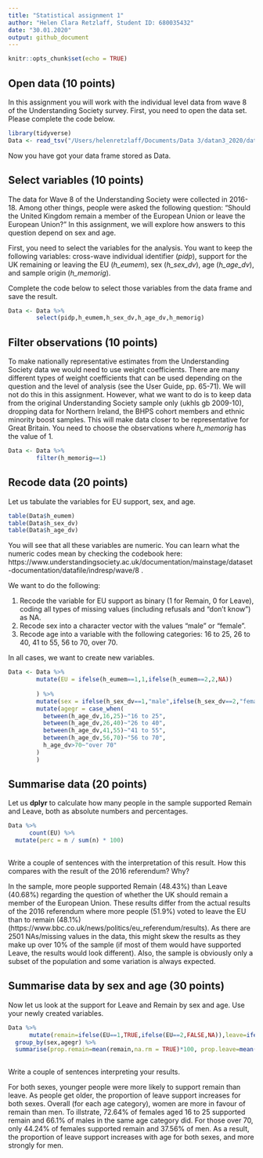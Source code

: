 ```yaml
---
title: "Statistical assignment 1"
author: "Helen Clara Retzlaff, Student ID: 680035432"
date: "30.01.2020"
output: github_document
---
```


```r
knitr::opts_chunk$set(echo = TRUE)
```

## Open data (10 points)

In this assignment you will work with the individual level data from wave 8 of the Understanding Society survey. First, you need to open the data set. Please complete the code below.

```r
library(tidyverse)
Data <- read_tsv("/Users/helenretzlaff/Documents/Data 3/datan3_2020/data/UKDA-6614-tab/tab/ukhls_w8/h_indresp.tab")
```

Now you have got your data frame stored as Data. 

## Select variables (10 points)

The data for Wave 8 of the Understanding Society were collected in 2016-18. Among other things, people were asked the following question: "Should the United Kingdom remain a member of the European Union or leave the European Union?" In this assignment, we will explore how answers to this question depend on sex and age.

First, you need to select the variables for the analysis. You want to keep the following variables: cross-wave individual identifier (*pidp*), support for the UK remaining or leaving the EU (*h_eumem*), sex (*h_sex_dv*), age (*h_age_dv*), and sample origin (*h_memorig*).

Complete the code below to select those variables from the data frame and save the result.

```r
Data <- Data %>%
        select(pidp,h_eumem,h_sex_dv,h_age_dv,h_memorig)
```

## Filter observations (10 points)

To make nationally representative estimates from the Understanding Society data we would need to use weight coefficients. There are many different types of weight coefficients that can be used depending on the question and the level of analysis (see the User Guide, pp. 65-71). We will not do this in this assignment. However, what we want to do is to keep data from the original Understanding Society sample only (ukhls gb 2009-10), dropping  data for Northern Ireland, the BHPS cohort members and ethnic minority boost samples. This will make data closer to be representative for Great Britain. You need to choose the observations where *h_memorig* has the value of 1.

```r
Data <- Data %>%
        filter(h_memorig==1)
```

## Recode data (20 points)

Let us tabulate the variables for EU support, sex, and age.

```r
table(Data$h_eumem)
table(Data$h_sex_dv)
table(Data$h_age_dv)
```

You will see that all these variables are numeric. You can learn what the numeric codes mean by checking the codebook here: https://www.understandingsociety.ac.uk/documentation/mainstage/dataset-documentation/datafile/indresp/wave/8 .

We want to do the following:

1) Recode the variable for EU support as binary (1 for Remain, 0 for Leave), coding all types of missing values (including refusals and "don't know") as NA.
2) Recode sex into a character vector with the values "male" or "female".
3) Recode age into a variable with the following categories: 16 to 25, 26 to 40, 41 to 55, 56 to 70, over 70.

In all cases, we want to create new variables.

```r
Data <- Data %>%
        mutate(EU = ifelse(h_eumem==1,1,ifelse(h_eumem==2,2,NA))
      
        ) %>%
        mutate(sex = ifelse(h_sex_dv==1,"male",ifelse(h_sex_dv==2,"female",NA))) %>%
        mutate(agegr = case_when(
          between(h_age_dv,16,25)~"16 to 25",
          between(h_age_dv,26,40)~"26 to 40",
          between(h_age_dv,41,55)~"41 to 55",
          between(h_age_dv,56,70)~"56 to 70",
          h_age_dv>70~"over 70"
        )
        )

```

## Summarise data (20 points)

Let us **dplyr** to calculate how many people in the sample supported Remain and Leave, both as absolute numbers and percentages.

```r
Data %>%
      count(EU) %>% 
  mutate(perc = n / sum(n) * 100)
        
```

Write a couple of sentences with the interpretation of this result. How this compares with the result of the 2016 referendum? Why?

In the sample, more people supported Remain (48.43%) than Leave (40.68%) regarding the question of whether the UK should remain a member of the European Union. These results differ from the actual results of the 2016 referendum where more people (51.9%) voted to leave the EU than to remain (48.1%) (https://www.bbc.co.uk/news/politics/eu_referendum/results). 
As there are 2501 NAs/missing values in the data, this might skew the results as they make up over 10% of the sample (if most of them would have supported Leave, the results would look different). Also, the sample is obviously only a subset of the population and some variation is always expected.

## Summarise data by sex and age (30 points)

Now let us look at the support for Leave and Remain by sex and age. Use your newly created variables.


```r
Data %>%
      mutate(remain=ifelse(EU==1,TRUE,ifelse(EU==2,FALSE,NA)),leave=ifelse(EU==2,TRUE,ifelse(EU==1,FALSE,NA)))%>% 
  group_by(sex,agegr) %>% 
  summarise(prop.remain=mean(remain,na.rm = TRUE)*100, prop.leave=mean(leave,na.rm = TRUE)*100)
        
```


Write a couple of sentences interpreting your results.

For both sexes, younger people were more likely to support remain than leave. As people get older, the proportion of leave support increases for both sexes. Overall (for each age category), women are more in favour of remain than men. To illstrate, 72.64% of females aged 16 to 25 supported remain and 66.1% of males in the same age category did. For those over 70, only 44.24% of females supported remain and 37.56% of men. As a result, the proportion of leave support increases with age for both sexes, and more strongly for men. 
